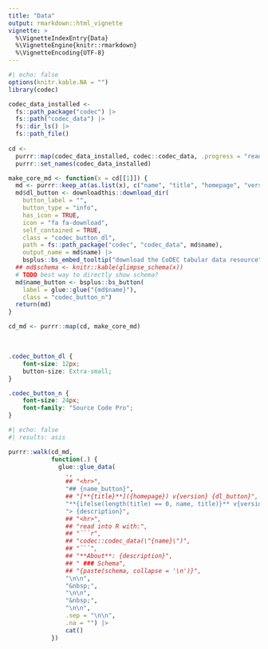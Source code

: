 ```yaml
---
title: "Data"
output: rmarkdown::html_vignette
vignette: >
  %\VignetteIndexEntry{Data}
  %\VignetteEngine{knitr::rmarkdown}
  %\VignetteEncoding{UTF-8}
---
```


```r
#| echo: false
options(knitr.kable.NA = "")
library(codec)

codec_data_installed <-
  fs::path_package("codec") |>
  fs::path("codec_data") |>
  fs::dir_ls() |>
  fs::path_file()
  
cd <-
  purrr::map(codec_data_installed, codec::codec_data, .progress = "reading codec data") |>
  purrr::set_names(codec_data_installed)

make_core_md <- function(x = cd[[1]]) {
  md <- purrr::keep_at(as.list(x), c("name", "title", "homepage", "version", "description"))
  md$dl_button <- downloadthis::download_dir(
    button_label = "", 
    button_type = "info",
    has_icon = TRUE,
    icon = "fa fa-download",
    self_contained = TRUE,
    class = "codec_button_dl",
    path = fs::path_package("codec", "codec_data", md$name),
    output_name = md$name) |>
    bsplus::bs_embed_tooltip("download the CoDEC tabular data resource", placement = "right")
  ## md$schema <- knitr::kable(glimpse_schema(x))
  # TODO best way to directly show schema?
  md$name_button <- bsplus::bs_button(
    label = glue::glue("{md$name}"),
    class = "codec_button_n")
  return(md)
}

cd_md <- purrr::map(cd, make_core_md)
```

&nbsp;

```css
.codec_button_dl {
	font-size: 12px;
	button-size: Extra-small;
}

.codec_button_n {
	font-size: 24px;
	font-family: "Source Code Pro";
}
```

```r
#| echo: false
#| results: asis

purrr::walk(cd_md,
            function(.) {
              glue::glue_data(
                .,
                ## "<hr>",
                "## {name_button}",
                ## "[**{title}**]({homepage}) v{version} {dl_button}",
                "**{ifelse(length(title) == 0, name, title)}** v{version} {dl_button}",
                "> {description}",
                ## "<hr>",
                ## "read into R with:",
                ## "```r",
                ## "codec::codec_data(\"{name}\")",
                ## "```",
                ## "**About**: {description}",
                ## " ### Schema",
                ## "{paste(schema, collapse = '\n')}",
                "\n\n",
                "&nbsp;",
                "\n\n",
                "&nbsp;",
                "\n\n",
                .sep = "\n\n",
                .na = "") |>
                cat()
            })

```
